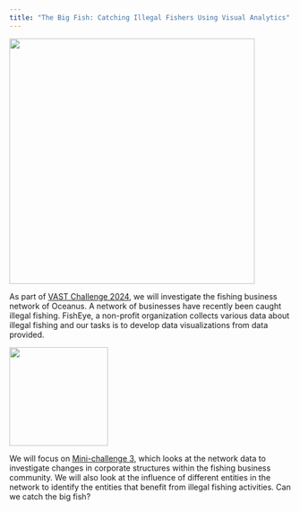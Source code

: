 ```yaml
---
title: "The Big Fish: Catching Illegal Fishers Using Visual Analytics"
---
```


![](images/bigfish_hero.png){fig-align="center" width="438"}

As part of [VAST Challenge 2024](https://vast-challenge.github.io/2024/index.html), we will investigate the fishing business network of Oceanus. A network of businesses have recently been caught illegal fishing. FishEye, a non-profit organization collects various data about illegal fishing and our tasks is to develop data visualizations from data provided.

![](images/clipboard-2290439467.png){fig-align="center" width="176"}

We will focus on [Mini-challenge 3](https://vast-challenge.github.io/2024/MC3.html), which looks at the network data to investigate changes in corporate structures within the fishing business community. We will also look at the influence of different entities in the network to identify the entities that benefit from illegal fishing activities. Can we catch the big fish?
